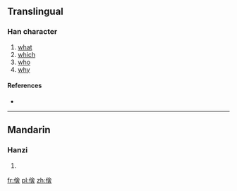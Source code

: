 ==Translingual==

===Han character===
{{Han char|rn=9|rad=人|as=08|sn=10|four=|canj=人人一口 (OOMR), X人人一口 (XOOMR)}}

# [[what]]
# [[which]]
# [[who]]
# [[why]]

====References====
* {{Han ref|kx=0109.171|hdz=10180.050|uh=503D|ud=20541}}

----

==Mandarin==

===Hanzi===
{{cmn-hanzi|pin=[[shà]] ([[sha4]])|wg=sha<sup>4</sup>}}

# {{defn|lang=cmn|sort=人08}}

[[fr:倽]]
[[pl:倽]]
[[zh:倽]]